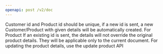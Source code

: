 ```yaml
---
openapi: post /v2/doc
---
```


<Note>
    Customer id and Product id should be unique, if a new id is sent, a new
    Customer/Product with given details will be automatically created. For
    Product If an existing id is sent, the details will not override the
    original product details. They will be applicable only to the current
    document. For updating the product details, use the update product API
</Note>

